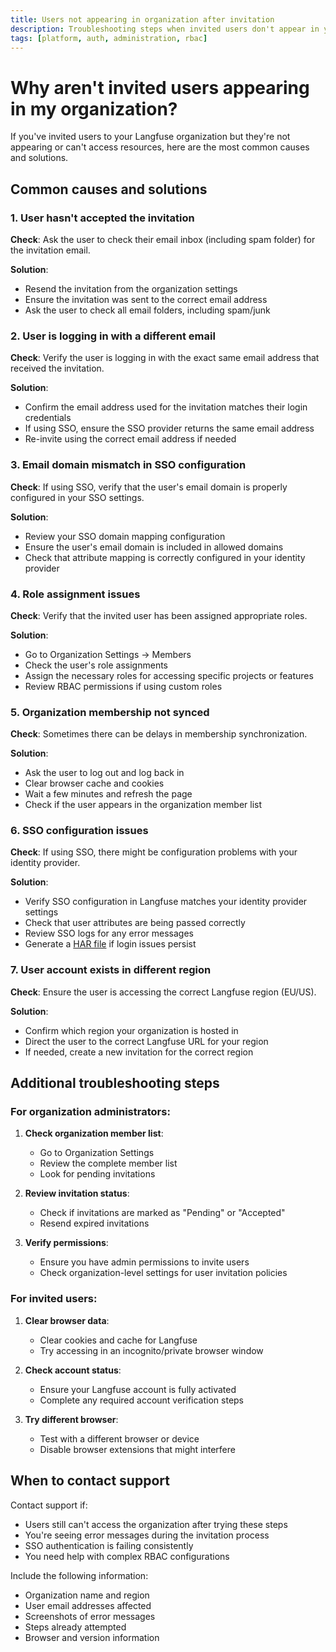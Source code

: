 ```yaml
---
title: Users not appearing in organization after invitation
description: Troubleshooting steps when invited users don't appear in your Langfuse organization or can't access resources
tags: [platform, auth, administration, rbac]
---
```


# Why aren't invited users appearing in my organization?

If you've invited users to your Langfuse organization but they're not appearing or can't access resources, here are the most common causes and solutions.

## Common causes and solutions

### 1. User hasn't accepted the invitation

**Check**: Ask the user to check their email inbox (including spam folder) for the invitation email.

**Solution**: 
- Resend the invitation from the organization settings
- Ensure the invitation was sent to the correct email address
- Ask the user to check all email folders, including spam/junk

### 2. User is logging in with a different email

**Check**: Verify the user is logging in with the exact same email address that received the invitation.

**Solution**:
- Confirm the email address used for the invitation matches their login credentials
- If using SSO, ensure the SSO provider returns the same email address
- Re-invite using the correct email address if needed

### 3. Email domain mismatch in SSO configuration

**Check**: If using SSO, verify that the user's email domain is properly configured in your SSO settings.

**Solution**:
- Review your SSO domain mapping configuration
- Ensure the user's email domain is included in allowed domains
- Check that attribute mapping is correctly configured in your identity provider

### 4. Role assignment issues

**Check**: Verify that the invited user has been assigned appropriate roles.

**Solution**:
- Go to Organization Settings → Members
- Check the user's role assignments
- Assign the necessary roles for accessing specific projects or features
- Review RBAC permissions if using custom roles

### 5. Organization membership not synced

**Check**: Sometimes there can be delays in membership synchronization.

**Solution**:
- Ask the user to log out and log back in
- Clear browser cache and cookies
- Wait a few minutes and refresh the page
- Check if the user appears in the organization member list

### 6. SSO configuration issues

**Check**: If using SSO, there might be configuration problems with your identity provider.

**Solution**:
- Verify SSO configuration in Langfuse matches your identity provider settings
- Check that user attributes are being passed correctly
- Review SSO logs for any error messages
- Generate a [HAR file](/faq/all/sso-har-file-export) if login issues persist

### 7. User account exists in different region

**Check**: Ensure the user is accessing the correct Langfuse region (EU/US).

**Solution**:
- Confirm which region your organization is hosted in
- Direct the user to the correct Langfuse URL for your region
- If needed, create a new invitation for the correct region

## Additional troubleshooting steps

### For organization administrators:

1. **Check organization member list**:
   - Go to Organization Settings
   - Review the complete member list
   - Look for pending invitations

2. **Review invitation status**:
   - Check if invitations are marked as "Pending" or "Accepted"
   - Resend expired invitations

3. **Verify permissions**:
   - Ensure you have admin permissions to invite users
   - Check organization-level settings for user invitation policies

### For invited users:

1. **Clear browser data**:
   - Clear cookies and cache for Langfuse
   - Try accessing in an incognito/private browser window

2. **Check account status**:
   - Ensure your Langfuse account is fully activated
   - Complete any required account verification steps

3. **Try different browser**:
   - Test with a different browser or device
   - Disable browser extensions that might interfere

## When to contact support

Contact support if:
- Users still can't access the organization after trying these steps
- You're seeing error messages during the invitation process
- SSO authentication is failing consistently
- You need help with complex RBAC configurations

Include the following information:
- Organization name and region
- User email addresses affected
- Screenshots of error messages
- Steps already attempted
- Browser and version information